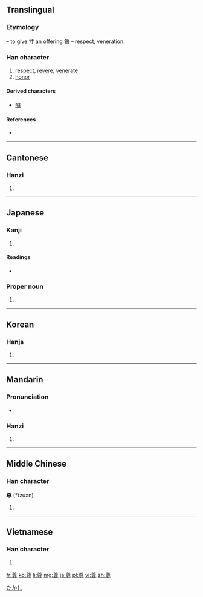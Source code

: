 ==Translingual==

===Etymology===
{{Han compound|酋|t1=vinegar|寸|t2=hand|ls=ic}} – to give 寸 an offering 酋 – respect, veneration.

===Han character===
{{Han char|rn=41|rad=寸|as=09|sn=12|four=8034<sub>6</sub>|canj=廿田木戈 (TWDI)}}

# [[respect]], [[revere]], [[venerate]]
# [[honor]]

====Derived characters====
* [[噂]]

====References====
* {{Han ref|kx=0295.100|dkj=07445|dj=0585.010|hdz=10509.060|uh=5C0A|ud=23562|bh=B44C|bd=46156}}

----

==Cantonese==

===Hanzi===
{{yue-hanzi|jyut=|y=jeun1, jyun1}}

# {{defn|lang=yue|sort=寸09}}

----

==Japanese==

===Kanji===
{{ja-kanji|grade=6|rs=寸09}}

# {{defn|lang=ja|sort=寸09}}

====Readings====
* {{ja-readings|on=[[そん]] (son)|kun=[[たっとい]] (tattoi), [[とうとい]] (toutoi), [[たっとぶ]] (tattobu)}}

===Proper noun===
{{ja-pos|k|proper|hira=たかし|rom=Takashi}}

# {{given name|male|lang=ja}}

[[Category:Japanese male given names|たかし]]

----

==Korean==

===Hanja===
{{ko-hanja|hangeul=[[존]]|rv=jon|mr=chon}}

# {{defn|lang=ko|sort=寸09}}

----

==Mandarin==

===Pronunciation===
* {{audio|Zh-zun.ogg|Audio}}

===Hanzi===
{{cmn-hanzi|pin=[[zūn]] ([[zun1]])|wg=tsun<sup>1</sup>}}

# {{defn|lang=cmn|sort=寸09}}

----

==Middle Chinese==

===Han character===
'''尊''' (*tzuən)<!--note: asterisk indicates that this character appears more than four times in the Tang Dynasty corpus of literature-->

# {{defn|lang=zhx-mid|sort=寸09}}

----

==Vietnamese==

===Han character===
{{vi-hantu|[[tôn]], [[nhôn]], [[ton]], [[tun]]|rs=寸09}}

# {{defn|lang=vi|sort=寸09}}

[[fr:尊]]
[[ko:尊]]
[[li:尊]]
[[mg:尊]]
[[ja:尊]]
[[pl:尊]]
[[vi:尊]]
[[zh:尊]]
